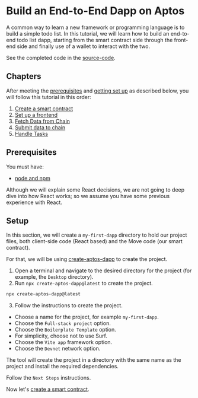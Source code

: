 # Build an End-to-End Dapp on Aptos

A common way to learn a new framework or programming language is to build a simple todo list. In this tutorial, we will learn how to build an end-to-end todo list dapp, starting from the smart contract side through the front-end side and finally use of a wallet to interact with the two.

See the completed code in the [source-code](https://github.com/aptos-labs/developer-docs/tree/main/apps/nextra/pages/en/build/guides/build-e2e-dapp).

## Chapters

After meeting the [prerequisites](#prerequisites) and [getting set up](#setup) as described below, you will follow this tutorial in this order:

1. [Create a smart contract](build-e2e-dapp/1-create-smart-contract.mdx)
2. [Set up a frontend](build-e2e-dapp/2-set-up-the-frontend.mdx)
3. [Fetch Data from Chain](build-e2e-dapp/3-fetch-data-from-chain.mdx)
4. [Submit data to chain](build-e2e-dapp/4-submit-data-to-chain.mdx)
5. [Handle Tasks](build-e2e-dapp/5-handle-tasks.mdx)

## Prerequisites

You must have:

- [node and npm](https://nodejs.org/en/)

Although we will explain some React decisions, we are not going to deep dive into how React works; so we assume you have some previous experience with React.

## Setup

In this section, we will create a `my-first-dapp` directory to hold our project files, both client-side code (React based) and the Move code (our smart contract).

For that, we will be using [create-aptos-dapp](../create-aptos-dapp.mdx) to create the project.

1. Open a terminal and navigate to the desired directory for the project (for example, the `Desktop` directory).
2. Run `npx create-aptos-dapp@latest` to create the project.

```bash filename="Terminal"
npx create-aptos-dapp@latest
```

3. Follow the instructions to create the project.
- Choose a name for the project, for example `my-first-dapp`.
- Choose the `Full-stack project` option.
- Choose the `Boilerplate Template` option.
- For simplicity, choose not to use Surf.
- Choose the `Vite app` framework option.
- Choose the `Devnet` network option.

The tool will create the project in a directory with the same name as the project and install the required dependencies.

Follow the `Next Steps` instructions.

Now let's [create a smart contract](build-e2e-dapp/1-create-smart-contract.mdx).
